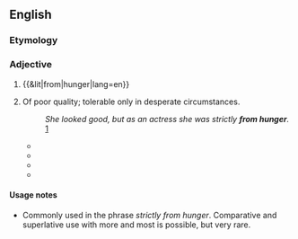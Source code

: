 ==English==

===Etymology===
{{rfe|Is this a calque from German or Yiddish?|lang=en}}

===Adjective===
{{en-adj|head=[[from]] [[hunger]]|-}}

# {{&lit|from|hunger|lang=en}}
# {{lb|en|idiomatic}} Of poor quality; tolerable only in desperate circumstances.
#: ''She looked good, but as an actress she was strictly '''from hunger'''.'' [http://www.hulu.com/watch/77882/the-donna-reed-show-pardon-my-gloves?c=1011]
#* {{quote-book|title=The Day of the Locusts|page=17|author=Nathanael West|year=1939|passage="That's the place for you, the San Berdoo. I live there so I ought to know. The owner's strictly '''from hunger'''. Come on, I'll get you fixed up swell."}}
#* {{quote-book|title=[[w:The Apprenticeship of Duddy Kravitz (novel)|The Apprenticeship of Duddy Kravitz]]|page=159|author=[[w:Mordecai Richler|Mordecai Richler]]|year=1959|passage=The play went on and on with people shouting and using dirty language. The jokes were '''from hunger''' and there was only one sexy scene}}
#* {{quote-book|title=Jane Austen in Scarsdale: Or Love, Death, and the SATs|page=70|author=Paula Marantz Cohen|year=2007|passage=This place is a dump. I mean your bathrooms are '''from hunger'''. Where's the Jacuzzi? Where's the 'his and her' sinks? Where's the towel warmer?}}
#* {{quote-book|title=Come with me to Babylon|page=115|author=Paul M. Levitt|year=2008|passage="The men in this hamlet are either married, or worn out, or ignorant, or religious zealots, or indigent." Esther was forced to agree that the boys in this town were '''from hunger''', but said, "That's what marriage brokers are for...."}}

====Usage notes====
* Commonly used in the phrase ''strictly from hunger''. Comparative and superlative use with more and most is possible, but very rare.